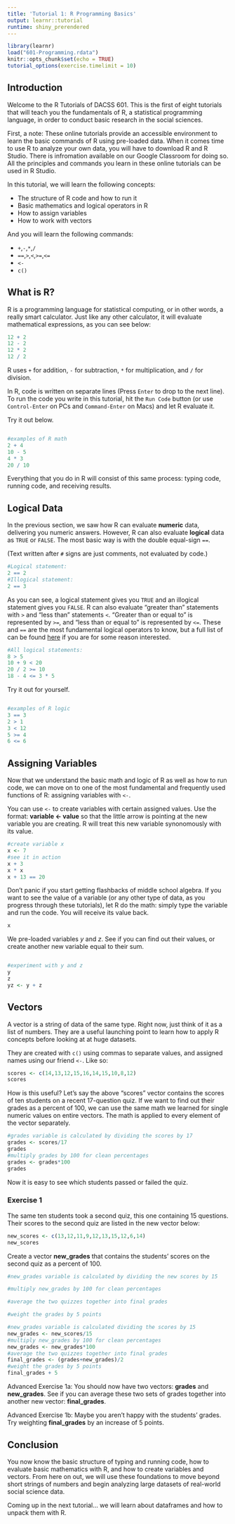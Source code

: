 ```yaml
---
title: 'Tutorial 1: R Programming Basics'
output: learnr::tutorial
runtime: shiny_prerendered
---
```


```r
library(learnr)
load("601-Programming.rdata")
knitr::opts_chunk$set(echo = TRUE)
tutorial_options(exercise.timelimit = 10)
```

## **Introduction**

Welcome to the R Tutorials of DACSS 601. This is the first of eight tutorials that will teach you the fundamentals of R, a statistical programming language, in order to conduct basic research in the social sciences. 

First, a note: These online tutorials provide an accessible environment to learn the basic commands of R using pre-loaded data. When it comes time to use R to analyze your own data, you will have to download R and R Studio. There is infromation available on our Google Classroom for doing so. All the principles and commands you learn in these online tutorials can be used in R Studio. 

In this tutorial, we will learn the following concepts:

* The structure of R code and how to run it
* Basic mathematics and logical operators in R
* How to assign variables
* How to work with vectors

And you will learn the following commands:

* `+`,`-`,`*`,`/`
* `==`,`>`,`<`,`>=`,`<=`
* `<-`
* `c()`

## **What is R?**

R is a programming language for statistical computing, or in other words, a really smart calculator. Just like any other calculator, it will evaluate mathematical expressions, as you can see below:

```r
12 + 2
12 - 2
12 * 2
12 / 2
```

R uses `+` for addition, `-` for subtraction, `*` for multiplication, and `/` for division. 

In R, code is written on separate lines (Press `Enter` to drop to the next line). To run the code you write in this tutorial, hit the `Run Code` button (or use `Control-Enter` on PCs and `Command-Enter` on Macs) and let R evaluate it. 

Try it out below. 

```r




```

```r
#examples of R math
2 + 4
10 - 5
4 * 3
20 / 10
```

Everything that you do in R will consist of this same process: typing code, running code, and receiving results.

## **Logical Data**

In the previous section, we saw how R can evaluate **numeric** data, delivering you numeric answers. However, R can also evaluate **logical** data as `TRUE` or `FALSE`. The most basic way is with the double equal-sign `==`. 

(Text written after `#` signs are just comments, not evaluated by code.)

```r
#Logical statement:
2 == 2 
#Illogical statement:
2 == 3 
```

As you can see, a logical statement gives you `TRUE` and an illogical statement gives you `FALSE`. R can also evaluate "greater than" statements with `>` and "less than" statements `<`. "Greater than or equal to" is represented by `>=`, and "less than or equal to" is represented by `<=`. These and `==` are the most fundamental logical operators to know, but a full list of can be found  [here](https://www.statmethods.net/management/operators.html) if you are for some reason interested. 

```r
#All logical statements:
8 > 5 
10 + 9 < 20 
20 / 2 >= 10 
18 - 4 <= 3 * 5 
```

Try it out for yourself. 

```r




```

```r
#examples of R logic
3 == 3
2 > 1
3 < 12
5 >= 4
6 <= 6
```

## **Assigning Variables**

Now that we understand the basic math and logic of R as well as how to run code, we can move on to one of the most fundamental and frequently used functions of R: assigning variables with `<-`. 

You can use `<-` to create variables with certain assigned values. Use the format: **variable <- value** so that the little arrow is pointing at the new variable you are creating. R will treat this new variable synonomously with its value. 

```r
#create variable x
x <- 7
#see it in action
x + 3
x * x
x + 13 == 20
```

Don't panic if you start getting flashbacks of middle school algebra. If you want to see the value of a variable (or any other type of data, as you progress through these tutorials), let R do the math: simply type the variable and run the code. You will receive its value back. 

```r
x
```

We pre-loaded variables *y* and *z*. See if you can find out their values, or create another new variable equal to their sum. 

```r



```

```r
#experiment with y and z
y
z
yz <- y + z
```

## **Vectors**

A vector is a string of data of the same type. Right now, just think of it as a list of numbers. They are a useful launching point to learn how to apply R concepts before looking at at huge datasets. 

They are created with `c()` using commas to separate values, and assigned names using our friend `<-`. Like so:

```r
scores <- c(14,13,12,15,16,14,15,10,8,12)
scores
```

How is this useful? Let's say the above "scores" vector contains the scores of ten students on a recent 17-question quiz. If we want to find out their grades as a percent of 100, we can use the same math we learned for single numeric values on entire vectors. The math is applied to every element of the vector separately. 

```r
#grades variable is calculated by dividing the scores by 17
grades <- scores/17
grades
#multiply grades by 100 for clean percentages
grades <- grades*100
grades
```

Now it is easy to see which students passed or failed the quiz.

### Exercise 1

The same ten students took a second quiz, this one containing 15 questions. Their scores to the second quiz are listed in the new vector below:

```r
new_scores <- c(13,12,11,9,12,13,15,12,6,14)
new_scores
```

Create a vector **new_grades** that contains the students' scores on the second quiz as a percent of 100. 

```r
#new_grades variable is calculated by dividing the new scores by 15

#multiply new_grades by 100 for clean percentages

#average the two quizzes together into final grades

#weight the grades by 5 points

```

```r
#new_grades variable is calculated dividing the scores by 15
new_grades <- new_scores/15
#multiply new_grades by 100 for clean percentages
new_grades <- new_grades*100
#average the two quizzes together into final grades
final_grades <- (grades+new_grades)/2
#weight the grades by 5 points
final_grades + 5
```

Advanced Exercise 1a: You should now have two vectors: **grades** and **new_grades**. See if you can average these two sets of grades together into another new vector: **final_grades**. 

Advanced Exercise 1b: Maybe you aren't happy with the students' grades. Try weighting **final_grades** by an increase of 5 points. 

## **Conclusion**

You now know the basic structure of typing and running code, how to evaluate basic mathematics with R, and how to create variables and vectors. From here on out, we will use these foundations to move beyond short strings of numbers and begin analyzing large datasets of real-world social science data.

Coming up in the next tutorial... we will learn about dataframes and how to unpack them with R.
